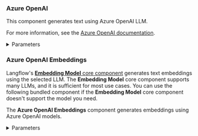 ### Azure OpenAI

This component generates text using Azure OpenAI LLM.

For more information, see the [Azure OpenAI documentation](https://learn.microsoft.com/en-us/azure/ai-services/openai/).

<details>
<summary>Parameters</summary>

**Inputs**

| Name | Type | Description |
|------|------|-------------|
| Model Name | String | Specifies the name of the Azure OpenAI model to be used for text generation. |
| Azure Endpoint | String | Your Azure endpoint, including the resource. |
| Deployment Name | String | Specifies the name of the deployment. |
| API Version | String | Specifies the version of the Azure OpenAI API to be used. |
| API Key | SecretString | Your Azure OpenAI API key. |
| Temperature | Float | Specifies the sampling temperature. Defaults to `0.7`. |
| Max Tokens | Integer | Specifies the maximum number of tokens to generate. Defaults to `1000`. |
| Input Value | String | Specifies the input text for text generation. |
| Stream | Boolean | Specifies whether to stream the response from the model. Defaults to `False`. |

**Outputs**

| Name | Type | Description |
|------|------|-------------|
| model | LanguageModel | An instance of AzureOpenAI configured with the specified parameters. |

</details>


### Azure OpenAI Embeddings

Langflow's [**Embedding Model** core component](/components-embedding-models) generates text embeddings using the selected LLM.
The **Embedding Model** core component supports many LLMs, and it is sufficient for most use cases.
You can use the following bundled component if the **Embedding Model** core component doesn't support the model you need.

The **Azure OpenAI Embeddings** component generates embeddings using Azure OpenAI models.

<details>
<summary>Parameters</summary>

**Inputs**

| Name | Type | Description |
|------|------|-------------|
| Model | String | The name of the model to use. Default: `text-embedding-3-small`. |
| Azure Endpoint | String | Your Azure endpoint, including the resource, such as `https://example-resource.azure.openai.com/`. |
| Deployment Name | String | The name of the deployment. |
| API Version | String | The API version to use, with options including various dates. |
| API Key | String | The API key required to access the Azure OpenAI service. |

**Outputs**

| Name | Type | Description |
|------|------|-------------|
| embeddings | Embeddings | An instance for generating embeddings using Azure OpenAI. |

</details>